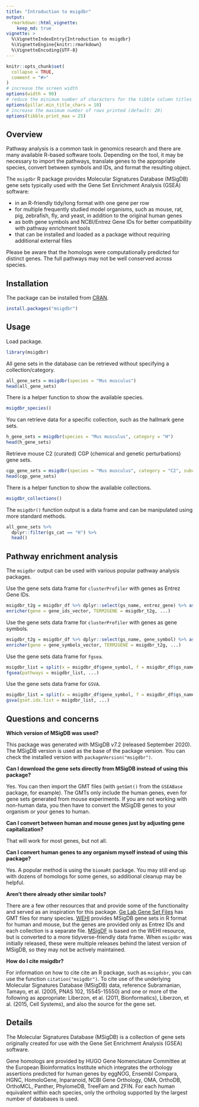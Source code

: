 ```yaml
---
title: "Introduction to msigdbr"
output:
  rmarkdown::html_vignette:
    keep_md: true
vignette: >
  %\VignetteIndexEntry{Introduction to msigdbr}
  %\VignetteEngine{knitr::rmarkdown}
  %\VignetteEncoding{UTF-8}
---
```


```r
knitr::opts_chunk$set(
  collapse = TRUE,
  comment = "#>"
)
# increase the screen width
options(width = 90)
# reduce the minimum number of characters for the tibble column titles (default: 15)
options(pillar.min_title_chars = 10)
# increase the maximum number of rows printed (default: 20)
options(tibble.print_max = 25)
```

## Overview

Pathway analysis is a common task in genomics research and there are many available R-based software tools.
Depending on the tool, it may be necessary to import the pathways, translate genes to the appropriate species, convert between symbols and IDs, and format the resulting object.

The `msigdbr` R package provides Molecular Signatures Database (MSigDB) gene sets typically used with the Gene Set Enrichment Analysis (GSEA) software:

* in an R-friendly tidy/long format with one gene per row
* for multiple frequently studied model organisms, such as mouse, rat, pig, zebrafish, fly, and yeast, in addition to the original human genes
* as both gene symbols and NCBI/Entrez Gene IDs for better compatibility with pathway enrichment tools
* that can be installed and loaded as a package without requiring additional external files

Please be aware that the homologs were computationally predicted for distinct genes.
The full pathways may not be well conserved across species.

## Installation

The package can be installed from [CRAN](https://cran.r-project.org/package=msigdbr).

```r
install.packages("msigdbr")
```

## Usage

Load package.

```r
library(msigdbr)
```

All gene sets in the database can be retrieved without specifying a collection/category.

```r
all_gene_sets = msigdbr(species = "Mus musculus")
head(all_gene_sets)
```

There is a helper function to show the available species.

```r
msigdbr_species()
```

You can retrieve data for a specific collection, such as the hallmark gene sets.

```r
h_gene_sets = msigdbr(species = "Mus musculus", category = "H")
head(h_gene_sets)
```

Retrieve mouse C2 (curated) CGP (chemical and genetic perturbations) gene sets.

```r
cgp_gene_sets = msigdbr(species = "Mus musculus", category = "C2", subcategory = "CGP")
head(cgp_gene_sets)
```

There is a helper function to show the available collections.

```r
msigdbr_collections()
```

The `msigdbr()` function output is a data frame and can be manipulated using more standard methods.

```r
all_gene_sets %>%
  dplyr::filter(gs_cat == "H") %>%
  head()
```

## Pathway enrichment analysis

The `msigdbr` output can be used with various popular pathway analysis packages.

Use the gene sets data frame for `clusterProfiler` with genes as Entrez Gene IDs.

```r
msigdbr_t2g = msigdbr_df %>% dplyr::select(gs_name, entrez_gene) %>% as.data.frame()
enricher(gene = gene_ids_vector, TERM2GENE = msigdbr_t2g, ...)
```

Use the gene sets data frame for `clusterProfiler` with genes as gene symbols.

```r
msigdbr_t2g = msigdbr_df %>% dplyr::select(gs_name, gene_symbol) %>% as.data.frame()
enricher(gene = gene_symbols_vector, TERM2GENE = msigdbr_t2g, ...)
```

Use the gene sets data frame for `fgsea`.

```r
msigdbr_list = split(x = msigdbr_df$gene_symbol, f = msigdbr_df$gs_name)
fgsea(pathways = msigdbr_list, ...)
```

Use the gene sets data frame for `GSVA`.

```r
msigdbr_list = split(x = msigdbr_df$gene_symbol, f = msigdbr_df$gs_name)
gsva(gset.idx.list = msigdbr_list, ...)
```

## Questions and concerns

**Which version of MSigDB was used?**

This package was generated with MSigDB v7.2 (released September 2020).
The MSigDB version is used as the base of the package version.
You can check the installed version with `packageVersion("msigdbr")`.

**Can I download the gene sets directly from MSigDB instead of using this package?**

Yes.
You can then import the GMT files (with `getGmt()` from the `GSEABase` package, for example).
The GMTs only include the human genes, even for gene sets generated from mouse experiments.
If you are not working with non-human data, you then have to convert the MSigDB genes to your organism or your genes to human.

**Can I convert between human and mouse genes just by adjusting gene capitalization?**

That will work for most genes, but not all.

**Can I convert human genes to any organism myself instead of using this package?**

Yes.
A popular method is using the `biomaRt` package.
You may still end up with dozens of homologs for some genes, so additional cleanup may be helpful.

**Aren't there already other similar tools?**

There are a few other resources that and provide some of the functionality and served as an inspiration for this package.
[Ge Lab Gene Set Files](http://ge-lab.org/#/data) has GMT files for many species.
[WEHI](http://bioinf.wehi.edu.au/software/MSigDB/) provides MSigDB gene sets in R format for human and mouse, but the genes are provided only as Entrez IDs and each collection is a separate file.
[MSigDF](https://github.com/stephenturner/msigdf) is based on the WEHI resource, but is converted to a more tidyverse-friendly data frame.
When `msigdbr` was initially released, these were multiple releases behind the latest version of MSigDB, so they may not be actively maintained.

**How do I cite msigdbr?**

For information on how to cite cite an R package, such as `msigdsbr`, you can use the function `citation("msigdbr")`.
To cite use of the underlying Molecular Signatures Database (MSigDB) data, reference Subramanian, Tamayo, et al. (2005, PNAS 102, 15545-15550) and one or more of the following as appropriate: Liberzon, et al. (2011, Bionformatics), Liberzon, et al. (2015, Cell Systems), and also the source for the gene set.

## Details

The Molecular Signatures Database (MSigDB) is a collection of gene sets originally created for use with the Gene Set Enrichment Analysis (GSEA) software.

Gene homologs are provided by HUGO Gene Nomenclature Committee at the European Bioinformatics Institute which integrates the orthology assertions predicted for human genes by eggNOG, Ensembl Compara, HGNC, HomoloGene, Inparanoid, NCBI Gene Orthology, OMA, OrthoDB, OrthoMCL, Panther, PhylomeDB, TreeFam and ZFIN.
For each human equivalent within each species, only the ortholog supported by the largest number of databases is used.
